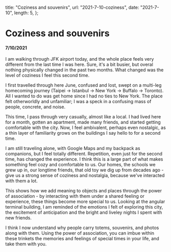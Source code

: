   title: "Coziness and souvenirs",
  url: "2021-7-10-coziness",
  date: "2021-7-10",
  length: 5,
};

# Coziness and souvenirs

#### 7/10/2021

I am walking through JFK airport today, and the whole place feels very different from the last time I was here. Sure, it's a bit busier, but overal nothing physically changed in the past two months. What changed was the level of coziness I feel this second time.

I first travelled through here June, confused and lost, swept on a multi-leg homecoming journey (Taipei -> Istanbul -> New York -> Buffalo -> Toronto). All I wanted to do was get home since I had no ties to New York. The place felt otherworldly and unfamiliar; I was a speck in a confusing mass of people, concrete, and noise.

This time, I pass through very casually, almost like a local. I had lived here for a month, gotten an apartment, made many friends, and started getting comfortable with the city. Now, I feel ambivalent, perhaps even nostalgic, as a thin layer of familiarity grows on the buildings I say hello to for a second time.

I am still traveling alone, with Google Maps and my backpack as companions, but I feel totally different. Repetition, even just for the second time, has changed the experience. I think this is a large part of what makes something feel cozy and comfortable to us. Our homes, the schools we grew up in, our longtime friends, that old toy we dig up from decades ago - give us a strong sense of coziness and nostalgia, because we've interacted with them a lot.

This shows how we add meaning to objects and places through the power of association - by interacting with them under a shared feeling or experience, these things become more special to us. Looking at the angular terminal building, I am reminded of the emotions I felt of exploring this city, the excitement of anticipation and the bright and liveley nights I spent with new friends.

I think I now understand why people carry totems, souvenirs, and photos along with them. Using the power of association, you can imbue within these trinkets the memories and feelings of special times in your life, and take them with you.
